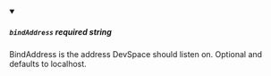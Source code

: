 
<details className="config-field" data-expandable="false" open>
<summary>

##### `bindAddress` <span class="config-field-required" data-required="false">required</span> <span class="config-field-type">string</span> <span class="config-field-default"></span>

BindAddress is the address DevSpace should listen on. Optional and defaults
to localhost.

</summary>



</details>
